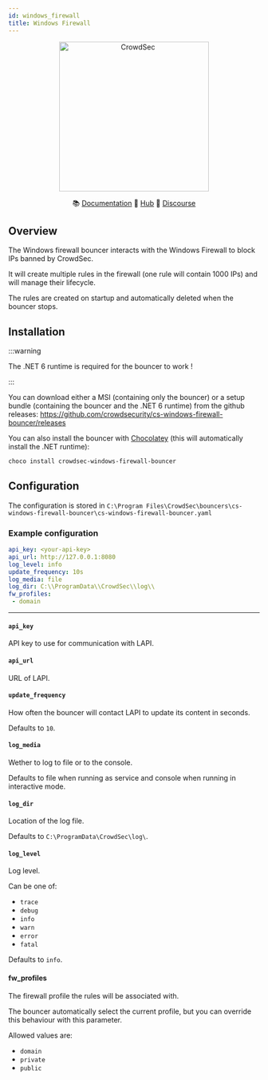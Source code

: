 ```yaml
---
id: windows_firewall
title: Windows Firewall
---
```



<p align="center">
<img src={useBaseUrl('/img/cs-windows-firewall-bouncer-logo.png')} alt="CrowdSec" title="CrowdSec" width="300" height="300" />
</p>

<p align="center">
&#x1F4DA; <a href="#installation/">Documentation</a>
&#x1F4A0; <a href="https://hub.crowdsec.net">Hub</a>
&#128172; <a href="https://discourse.crowdsec.net">Discourse </a>
</p>

## Overview

The Windows firewall bouncer interacts with the Windows Firewall to block IPs banned by CrowdSec.

It will create multiple rules in the firewall (one rule will contain 1000 IPs) and will manage their lifecycle.

The rules are created on startup and automatically deleted when the bouncer stops.

## Installation

:::warning

The .NET 6 runtime is required for the bouncer to work !

:::

You can download either a MSI (containing only the bouncer) or a setup bundle (containing the bouncer and the .NET 6 runtime) from the github releases: https://github.com/crowdsecurity/cs-windows-firewall-bouncer/releases

You can also install the bouncer with [Chocolatey](https://chocolatey.org/) (this will automatically install the .NET runtime):

```powershell
choco install crowdsec-windows-firewall-bouncer
```

## Configuration

The configuration is stored in `C:\Program Files\CrowdSec\bouncers\cs-windows-firewall-bouncer\cs-windows-firewall-bouncer.yaml`

### Example configuration

```yaml
api_key: <your-api-key>
api_url: http://127.0.0.1:8080
log_level: info
update_frequency: 10s
log_media: file
log_dir: C:\\ProgramData\\CrowdSec\\log\\
fw_profiles:
 - domain
```

---

#### `api_key`

API key to use for communication with LAPI.

#### `api_url`

URL of LAPI.

#### `update_frequency`

How often the bouncer will contact LAPI to update its content in seconds.

Defaults to `10`.

#### `log_media`

Wether to log to file or to the console.

Defaults to file when running as service and console when running in interactive mode.

#### `log_dir`

Location of the log file.

Defaults to `C:\ProgramData\CrowdSec\log\`.

#### `log_level`

Log level.

Can be one of:
 - `trace`
 - `debug`
 - `info`
 - `warn`
 - `error`
 - `fatal`

Defaults to `info`.

#### fw_profiles

The firewall profile the rules will be associated with.

The bouncer automatically select the current profile, but you can override this behaviour with this parameter.

Allowed values are:
 - `domain`
 - `private`
 - `public`



